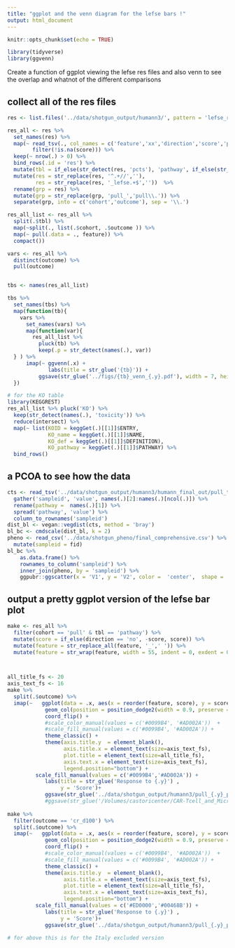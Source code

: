 ```yaml
---
title: "ggplot and the venn diagram for the lefse bars !"
output: html_document
---
```


```r
knitr::opts_chunk$set(echo = TRUE)
```

```r
library(tidyverse)
library(ggvenn)
```

Create a function of ggplot viewing the lefse res files and also venn to see the overlap and whatnot of the different comparisons


## collect all of the res files

```r
res <- list.files('../data/shotgun_output/humann3/', pattern = 'lefse_ready_.+cts.tsv.res$', full.names = T)

res_all <- res %>% 
  set_names(res) %>% 
  map(~ read_tsv(., col_names = c('feature','xx','direction','score','pval')) %>% 
        filter(!is.na(score))) %>% 
  keep(~ nrow(.) > 0) %>% 
  bind_rows(.id = 'res') %>% 
  mutate(tbl = if_else(str_detect(res, 'pcts'), 'pathway', if_else(str_detect(res, 'kocts'), 'KO', 'taxa'))) %>% 
  mutate(res = str_replace(res, '^.+//',''),
         res = str_replace(res, '_lefse.+$',''))  %>% 
  rename(grp = res) %>% 
  mutate(grp = str_replace(grp, 'pull_','pull\\.')) %>% 
  separate(grp, into = c('cohort','outcome'), sep = '\\.')

res_all_list <- res_all %>% 
  split(.$tbl) %>% 
  map(~split(., list(.$cohort, .$outcome )) %>% 
  map(~ pull(.data = ., feature)) %>% 
  compact())


```


```r
vars <- res_all %>% 
  distinct(outcome) %>% 
  pull(outcome)


tbs <- names(res_all_list)

tbs %>% 
  set_names(tbs) %>% 
  map(function(tb){
    vars %>% 
      set_names(vars) %>% 
      map(function(var){
        res_all_list %>% 
          pluck(tb) %>% 
          keep(.p = str_detect(names(.), var))
  } ) %>% 
      imap(~ ggvenn(.x) +
             labs(title = str_glue('{tb}')) +
          ggsave(str_glue('../figs/{tb}_venn_{.y}.pdf'), width = 7, height = 4))
  })
```

```r
# for the KO table
library(KEGGREST)
res_all_list %>% pluck('KO') %>% 
  keep(str_detect(names(.), 'toxicity')) %>% 
  reduce(intersect) %>% 
  map(~ list(KOID = keggGet(.)[[1]]$ENTRY,
             KO_name = keggGet(.)[[1]]$NAME,
             KO_def = keggGet(.)[[1]]$DEFINITION),
             KO_pathway = keggGet(.)[[1]]$PATHWAY) %>%
  bind_rows()
```


## a PCOA to see how the data

```r
cts <- read_tsv('../data/shotgun_output/humann3/humann_final_out/pull_toxicity_kocts_cpm_unstratified.tsv') %>% 
  gather('sampleid', 'value', names(.)[2]:names(.)[ncol(.)]) %>% 
  rename(pathway =  names(.)[1]) %>% 
  spread('pathway', 'value') %>% 
  column_to_rownames('sampleid')
dist_bl <- vegan::vegdist(cts, method = 'bray')
bl_bc <- cmdscale(dist_bl, k = 2) 
pheno <- read_csv('../data/shotgun_pheno/final_comprehensive.csv') %>% 
  mutate(sampleid = fid)
bl_bc %>% 
    as.data.frame() %>% 
    rownames_to_column('sampleid') %>% 
    inner_join(pheno, by = 'sampleid') %>% 
    ggpubr::ggscatter(x = 'V1', y = 'V2', color =  'center',  shape = 'toxicity') 
```

## output a pretty ggplot version of the lefse bar plot

```r
make <- res_all %>% 
  filter(cohort == 'pull' & tbl == 'pathway') %>% 
  mutate(score = if_else(direction == 'no', -score, score)) %>% 
  mutate(feature = str_replace_all(feature, '_',' ')) %>% 
  mutate(feature = str_wrap(feature, width = 55, indent = 0, exdent = 0))



all_title_fs <- 20
axis_text_fs <- 16
make %>% 
  split(.$outcome) %>% 
  imap(~   ggplot(data = .x, aes(x = reorder(feature, score), y = score, fill = direction)) +
            geom_col(position = position_dodge2(width = 0.9, preserve = "single")) +
            coord_flip() +
            #scale_color_manual(values = c('#0099B4', '#AD002A'))  +
            #scale_fill_manual(values = c('#0099B4', '#AD002A')) +
            theme_classic() +
            theme(axis.title.y  = element_blank(), 
                  axis.title.x = element_text(size=axis_text_fs),
                  plot.title = element_text(size=all_title_fs),
                  axis.text.x = element_text(size=axis_text_fs),
                  legend.position="bottom") +
         scale_fill_manual(values = c('#0099B4','#AD002A')) +
            labs(title = str_glue('Response to {.y}') ,
                 y = 'Score')+ 
            ggsave(str_glue('../data/shotgun_output/humann3/pull_{.y}_pathway.pdf'), device = 'pdf', width = 14))
            #ggsave(str_glue('/Volumes/castoricenter/CAR-Tcell_and_Microbiota/shotgun_results/NEW_humann3_version/pathway/pull_{.y}_pathway.pdf'), device = 'pdf', width = 12))
            
make %>% 
  filter(outcome == 'cr_d100') %>% 
  split(.$outcome) %>% 
  imap(~   ggplot(data = .x, aes(x = reorder(feature, score), y = score, fill = direction)) +
            geom_col(position = position_dodge2(width = 0.9, preserve = "single")) +
            coord_flip() +
            #scale_color_manual(values = c('#0099B4', '#AD002A'))  +
            #scale_fill_manual(values = c('#0099B4', '#AD002A')) +
            theme_classic() +
            theme(axis.title.y  = element_blank(), 
                  axis.title.x = element_text(size=axis_text_fs),
                  plot.title = element_text(size=all_title_fs),
                  axis.text.x = element_text(size=axis_text_fs),
                  legend.position="bottom") +
         scale_fill_manual(values = c('#ED0000','#00468B')) +
            labs(title = str_glue('Response to {.y}') ,
                 y = 'Score')+ 
            ggsave(str_glue('../data/shotgun_output/humann3/pull_{.y}_pathway.pdf'), device = 'pdf', width = 14))

# for above this is for the Italy excluded version 
```
